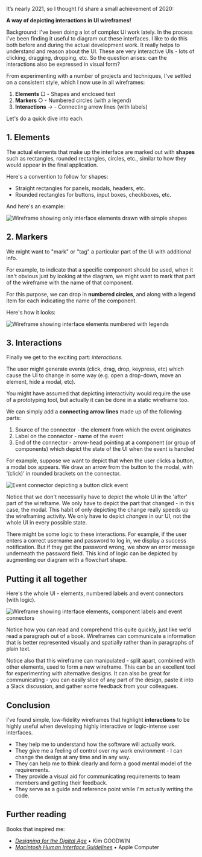 It&rsquo;s nearly 2021, so I thought I&rsquo;d share a small achievement of 2020:

**A way of depicting interactions in UI wireframes!**

Background: I've been doing a lot of complex UI work lately. In the process I've been finding it useful to diagram out these interfaces. I like to do this both before and during the actual development work. It really helps to understand and reason about the UI. These are very interactive UIs - lots of clicking, dragging, dropping, etc. So the question arises: can the interactions also be expressed in visual form?

From experimenting with a number of projects and techniques, I've settled on a consistent style, which I now use in all wireframes:

1. <strong>Elements</strong> □ - Shapes and enclosed text
2. <strong>Markers</strong> ○ - Numbered circles (with a legend)
3. <strong>Interactions</strong> → - Connecting arrow lines (with labels)

Let's do a quick dive into each.

## 1. Elements

The actual elements that make up the interface are marked out with <strong>shapes</strong> such as rectangles, rounded rectangles, circles, etc., similar to how they would appear in the final application.

Here's a convention to follow for shapes:

- Straight rectangles for panels, modals, headers, etc.
- Rounded rectangles for buttons, input boxes, checkboxes, etc.

And here's an example:

![Wireframe showing only interface elements drawn with simple shapes](/images/articles/wireframes/wireframes-elements.svg)

## 2. Markers

We might want to "mark" or "tag" a particular part of the UI with additional info.

For example, to indicate that a specific component should be used, when it isn't obvious just by looking at the diagram, we might want to mark that part of the wireframe with the name of that component.

For this purpose, we can drop in <strong>numbered circles</strong>, and along with a legend item for each indicating the name of the component.

Here's how it looks:

![Wireframe showing interface elements numbered with legends](/images/articles/wireframes/wireframes-markers.svg)

## 3. Interactions

Finally we get to the exciting part: _interactions_.

The user might generate events (click, drag, drop, keypress, etc) which cause the UI to change in some way (e.g. open a drop-down, move an element, hide a modal, etc).

You might have assumed that depicting interactivity would require the use of a prototyping tool, but actually it can be done in a static wireframe too.

We can simply add a <strong>connecting arrow lines</strong> made up of the following parts:

1. Source of the connector - the element from which the event originates
2. Label on the connector - name of the event
3. End of the connector - arrow-head pointing at a component (or group of components) which depict the state of the UI when the event is handled

For example, suppose we want to depict that when the user clicks a button, a modal box appears. We draw an arrow from the button to the modal, with &lsquo;(click)&rsquo; in rounded brackets on the connector.

![Event connector depicting a button click event](/images/articles/wireframes/wireframes-interactions.svg)

Notice that we don't necessarily have to depict the whole UI in the 'after' part of the wireframe. We only have to depict the part that changed - in this case, the modal. This habit of only depicting the change really speeds up the wireframing activity. We only have to depict _changes_ in our UI, not the whole UI in every possible state.

There might be some logic to these interactions. For example, if the user enters a correct username and password to log in, we display a success notification. But if they get the password wrong, we show an error message underneath the password field. This kind of logic can be depicted by augmenting our diagram with a flowchart shape.

## Putting it all together

Here's the whole UI - elements, numbered labels and event connectors (with logic).

![Wireframe showing interface elements, component labels and event connectors](/images/articles/wireframes/wireframes-alltogether.svg)

Notice how you can read and comprehend this quite quickly, just like we'd read a paragraph out of a book. Wireframes can communicate a information that is better represented visually and spatially rather than in paragraphs of plain text.

Notice also that this wireframe can manipulated - split apart, combined with other elements, used to form a new wireframe. This can be an excellent tool for experimenting with alternative designs. It can also be great for communicating - you can easily slice of any part of the design, paste it into a Slack discussion, and gather some feedback from your colleagues.

## Conclusion

I've found simple, low-fidelity wireframes that highlight **interactions** to be highly useful when developing highly interactive or logic-intense user interfaces.

- They help me to understand how the software will actually work.
- They give me a feeling of control over my work environment - I can change the design at any time and in any way.
- They can help me to think clearly and form a good mental model of the requirements.
- They provide a visual aid for communicating requirements to team members and getting their feedback.
- They serve as a guide and reference point while I'm actually writing the code.

## Further reading

Books that inspired me:

- [_Designing for the Digital Age_](https://www.wiley.com/en-us/Designing+for+the+Digital+Age%3A+How+to+Create+Human+Centered+Products+and+Services-p-9780470229101) • Kim GOODWIN
- [_Macintosh Human Interface Guidelines_](https://developer.apple.com/design/human-interface-guidelines/) • Apple Computer
